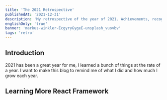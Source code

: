 ```yaml
---
title: 'The 2021 Retrospective'
publishedAt: '2021-12-31'
description: 'My retrospective of the year of 2021. Achievements, recognitions, and lessons learned.'
englishOnly: 'true'
banner: 'markus-winkler-EcgyryGygeE-unsplash_vuovbv'
tags: 'retro'
---
```


## Introduction

2021 has been a great year for me, I learned a bunch of things at the rate of a year. I want to make this blog to remind me of what I did and how much I grow each year.

## Learning More React Framework